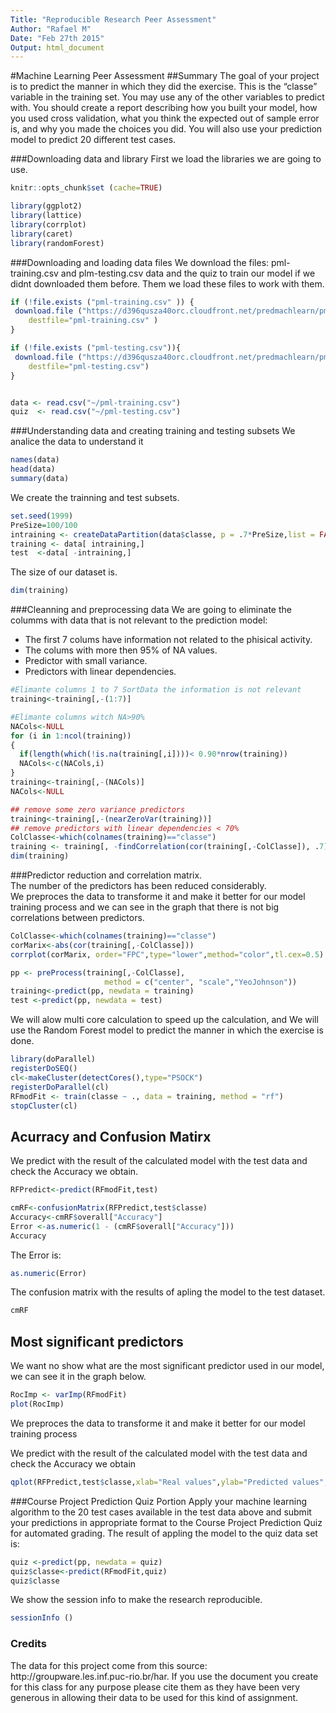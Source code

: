---
Title: "Reproducible Research Peer Assessment"
Author: "Rafael M"
Date: "Feb 27th 2015"
Output: html_document
---
#Machine Learning Peer Assessment
##Summary
The goal of your project is to predict the manner in which they did the exercise. This is the "classe" variable in the training set. You may use any of the other variables to predict with. You should create a report describing how you built your model, how you used cross validation, what you think the expected out of sample error is, and why you made the choices you did. You will also use your prediction model to predict 20 different test cases.  

###Downloading data and library
First we load the libraries we are going to use.  

```{r setup, include=FALSE}
knitr::opts_chunk$set (cache=TRUE)
```

```{r Loading libraries}
library(ggplot2)
library(lattice)
library(corrplot)
library(caret)
library(randomForest)
```


###Downloading and loading data files
We download the files: pml-training.csv and plm-testing.csv data and the quiz to train our model if we didnt downloaded them before. 
Them we load these files to work with them.
```{r Download Data File }
if (!file.exists ("pml-training.csv" )) {
 download.file ("https://d396qusza40orc.cloudfront.net/predmachlearn/pml-training.csv", 
    destfile="pml-training.csv" )
}

if (!file.exists ("pml-testing.csv")){ 
 download.file ("https://d396qusza40orc.cloudfront.net/predmachlearn/pml-testing.csv", 
    destfile="pml-testing.csv")
}


data <- read.csv("~/pml-training.csv")
quiz  <- read.csv("~/pml-testing.csv")
```

###Understanding data and creating training and testing subsets
We analice the data to understand it
```{r Reading Understandig Data,results='hide'}
names(data)
head(data)
summary(data)
````

We create the trainning and test subsets.  
```{r Subseting}
set.seed(1999)
PreSize=100/100
intraining <- createDataPartition(data$classe, p = .7*PreSize,list = FALSE)
training <- data[ intraining,]
test  <-data[ -intraining,]
```

The size of our dataset is.
```{r The Data size }
dim(training)
```
###Cleanning and preprocessing data
We are going to eliminate the columms with data that is not relevant to the prediction model:  

* The first 7 colums have information not related to the phisical activity.  
* The colums with more then 95% of NA values.  
* Predictor with small variance.  
* Predictors with linear dependencies.  

```{r Cleanning data}
#Elimante columns 1 to 7 SortData the information is not relevant
training<-training[,-(1:7)]

#Elimante columns witch NA>90%
NACols<-NULL 
for (i in 1:ncol(training))
{
  if(length(which(!is.na(training[,i])))< 0.90*nrow(training))
  NACols<-c(NACols,i)
}
training<-training[,-(NACols)]
NACols<-NULL

## remove some zero variance predictors 
training<-training[,-(nearZeroVar(training))]
## remove predictors with linear dependencies < 70%
ColClasse<-which(colnames(training)=="classe")
training <- training[, -findCorrelation(cor(training[,-ColClasse]), .7)]
dim(training)
```
###Predictor reduction and correlation matrix.  
The number of the predictors has been reduced considerably.  
We preproces the data to transforme it and make it better for our model training process and we can see in the graph that there is not big correlations between predictors.  

```{r Plotting the matrix corelation}
ColClasse<-which(colnames(training)=="classe")
corMarix<-abs(cor(training[,-ColClasse]))
corrplot(corMarix, order="FPC",type="lower",method="color",tl.cex=0.5)

pp <- preProcess(training[,-ColClasse],
                     method = c("center", "scale","YeoJohnson"))
training<-predict(pp, newdata = training)
test <-predict(pp, newdata = test)
```

We will alow multi core calculation to speed up the calculation,  and We will use the Random Forest model to predict the manner in which the exercise is done.  
```{r Parallel computation and Train RFdodFit}
library(doParallel)
registerDoSEQ()
cl<-makeCluster(detectCores(),type="PSOCK")
registerDoParallel(cl)
RFmodFit <- train(classe ~ ., data = training, method = "rf")
stopCluster(cl)
```
## Acurracy and Confusion Matirx 
We predict with the result of the calculated model with the test data and check the Accuracy we obtain.

```{r Predecting }
RFPredict<-predict(RFmodFit,test)
````
```{r confusion Accuracy}
cmRF<-confusionMatrix(RFPredict,test$classe)
Accuracy<-cmRF$overall["Accuracy"]
Error <-as.numeric(1 - (cmRF$overall["Accuracy"]))
Accuracy
````
The Error is:
```{r Error}
as.numeric(Error)
````
The confusion matrix with the results of apling the model to the test dataset.
```{r confusion matrix 2}
cmRF
```
## Most significant predictors
We want no show what are the most significant predictor used in our model, we can see it in the graph below.  
```{r Main Predictors}
RocImp <- varImp(RFmodFit)
plot(RocImp)
```

We preproces the data to transforme it and make it better for our model training process

We predict with the result of the calculated model with the test data and check the Accuracy we obtain

```{r Ploting Prediction vs Testing}
qplot(RFPredict,test$classe,xlab="Real values",ylab="Predicted values",geom = c("boxplot", "jitter"),colour=test$class)
```
###Course Project Prediction Quiz Portion
Apply your machine learning algorithm to the 20 test cases available in the test data above and submit your predictions in appropriate format to the Course Project Prediction Quiz for automated grading.
The result of appling the model to the quiz data set is:
```{r Predict Quiz}
quiz <-predict(pp, newdata = quiz)
quiz$classe<-predict(RFmodFit,quiz)
quiz$classe
````

We show the session info to make the research reproducible.  
```{r Session Info}
sessionInfo ()
```

### Credits
The data for this project come from this source: http://groupware.les.inf.puc-rio.br/har. If you use the document you create for this class for any purpose please cite them as they have been very generous in allowing their data to be used for this kind of assignment.